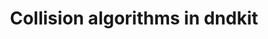 ---
layout: "../../layouts/BlogPost.astro"
title: "Collision algorithms in dndkit"
description: "Understanding how collisions work in dndkit, and building your own"
pubDate: "Feb 25 2023"
heroImage: "/assets/search-thumbnail.jpeg"
---